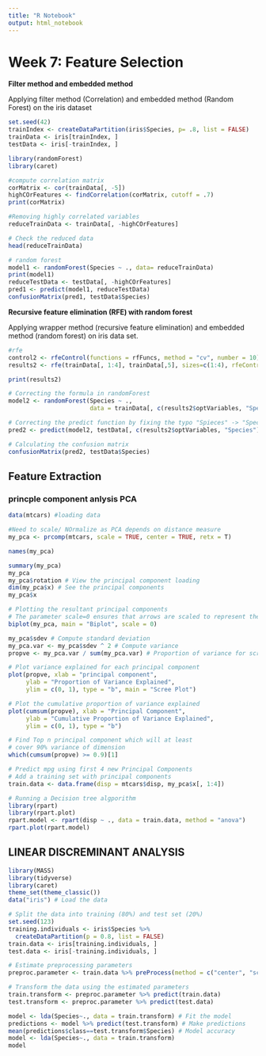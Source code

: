 ---
title: "R Notebook"
output: html_notebook
---

# Week 7: Feature Selection

**Filter method and embedded method**

Applying filter method (Correlation) and embedded method (Random Forest) on the iris dataset

```{r}
set.seed(42)
trainIndex <- createDataPartition(iris$Species, p= .8, list = FALSE)
trainData <- iris[trainIndex, ]
testData <- iris[-trainIndex, ]
```

```{r}
library(randomForest)
library(caret)

#compute correlation matrix 
corMatrix <- cor(trainData[, -5])
highCOrFeatures <- findCorrelation(corMatrix, cutoff = .7)
print(corMatrix)

#Removing highly correlated variables 
reduceTrainData <- trainData[, -highCOrFeatures]

# Check the reduced data
head(reduceTrainData)

```

```{r}
# random forest 
model1 <- randomForest(Species ~ ., data= reduceTrainData)
print(model1)
reduceTestData <- testData[, -highCOrFeatures]
pred1 <- predict(model1, reduceTestData)
confusionMatrix(pred1, testData$Species)
```

**Recursive feature elimination (RFE) with random forest**

Applying wrapper method (recursive feature elimination) and embedded method (random forest) on iris data set.

```{r}
#rfe
control2 <- rfeControl(functions = rfFuncs, method = "cv", number = 10)
results2 <- rfe(trainData[, 1:4], trainData[,5], sizes=c(1:4), rfeControl = control2)

print(results2)
```

```{r}
# Correcting the formula in randomForest
model2 <- randomForest(Species ~ ., 
                       data = trainData[, c(results2$optVariables, "Species")])

# Correcting the predict function by fixing the typo "Spieces" -> "Species"
pred2 <- predict(model2, testData[, c(results2$optVariables, "Species")])

# Calculating the confusion matrix
confusionMatrix(pred2, testData$Species)
```

## Feature Extraction

### princple component anlysis PCA

```{r}
data(mtcars) #loading data

#Need to scale/ NOrmalize as PCA depends on distance measure 
my_pca <- prcomp(mtcars, scale = TRUE, center = TRUE, retx = T)

names(my_pca)
```

```{r}
summary(my_pca)
my_pca
my_pca$rotation # View the principal component loading
dim(my_pca$x) # See the principal components
my_pca$x
```

```{r}
# Plotting the resultant principal components
# The parameter scale=0 ensures that arrows are scaled to represent the loadings
biplot(my_pca, main = "Biplot", scale = 0)
```

```{r}
my_pca$sdev # Compute standard deviation
my_pca.var <- my_pca$sdev ^ 2 # Compute variance
propve <- my_pca.var / sum(my_pca.var) # Proportion of variance for scree plot
```

```{r}
# Plot variance explained for each principal component
plot(propve, xlab = "principal component",
     ylab = "Proportion of Variance Explained",
     ylim = c(0, 1), type = "b", main = "Scree Plot")
```

```{r}
# Plot the cumulative proportion of variance explained
plot(cumsum(propve), xlab = "Principal Component",
     ylab = "Cumulative Proportion of Variance Explained", 
     ylim = c(0, 1), type = "b")
```

```{r}
# Find Top n principal component which will at least 
# cover 90% variance of dimension
which(cumsum(propve) >= 0.9)[1]
```

```{r}
# Predict mpg using first 4 new Principal Components
# Add a training set with principal components
train.data <- data.frame(disp = mtcars$disp, my_pca$x[, 1:4])
```

```{r}
# Running a Decision tree algporithm
library(rpart)
library(rpart.plot)
rpart.model <- rpart(disp ~ ., data = train.data, method = "anova")
rpart.plot(rpart.model)
```

## LINEAR DISCREMINANT ANALYSIS

```{r}

library(MASS) 
library(tidyverse) 
library(caret) 
theme_set(theme_classic()) 
data("iris") # Load the data 
```

```{r}
# Split the data into training (80%) and test set (20%) 
set.seed(123) 
training.individuals <- iris$Species %>% 
  createDataPartition(p = 0.8, list = FALSE) 
train.data <- iris[training.individuals, ] 
test.data <- iris[-training.individuals, ] 
```

```{r}
# Estimate preprocessing parameters 
preproc.parameter <- train.data %>% preProcess(method = c("center", "scale")) 

# Transform the data using the estimated parameters 
train.transform <- preproc.parameter %>% predict(train.data) 
test.transform <- preproc.parameter %>% predict(test.data) 
```

```{r}
model <- lda(Species~., data = train.transform) # Fit the model
predictions <- model %>% predict(test.transform) # Make predictions 
mean(predictions$class==test.transform$Species) # Model accuracy 
model <- lda(Species~., data = train.transform) 
model 

```
